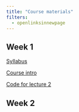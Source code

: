 ```yaml
---
title: "Course materials"
filters:
  - openlinksinnewpage
---
```


## Week 1

[Syllabus](files/oceans140_syllabus_2025.pdf)

[Course intro](_lectures/course_intro.pdf)

[Code for lecture 2](code/lecture2.html)

<!-- [Probability](_lectures/probability-lecture.pdf) -->

## Week 2

